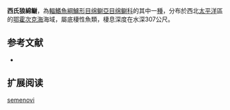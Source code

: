 {{Speciesbox
| name = 西氏狼綿鳚
| image = 
| status = NE
| status_system = IUCN3.1
| genus = Lycodes
| species = semenovi
| authority = [[Popov|Popov]], 1931
| synonyms = 
}}

'''西氏狼綿鳚'''，為[[輻鰭魚綱|輻鰭魚綱]][[鱸形目|鱸形目]][[绵鳚亞目|绵鳚亞目]][[绵鳚科|绵鳚科]]的其中一[[種|種]]，分布於西北[[太平洋|太平洋]]區的[[鄂霍次克海|鄂霍次克海]]海域，屬底棲性魚類，棲息深度在水深307公尺。

==参考文献==
*{{FishBase_species|genus=Lycodes|species=semenovi|year=2011|month=12}}

== 扩展阅读 ==
{{refbegin}}
{{wikispecies-inline|Lycodes semenovi|西氏狼綿鳚}}
{{refend}}
{{Taxonbar|from=Q922741}}

[[Category:狼绵鳚属|semenovi]]


{{鱸形目小作品}}